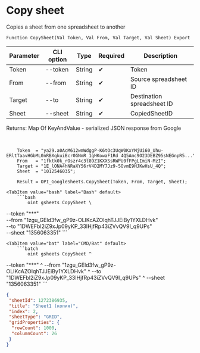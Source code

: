﻿---
sidebar_position: 3
---


# Copy sheet
 Copies a sheet from one spreadsheet to another



`Function CopySheet(Val Token, Val From, Val Target, Val Sheet) Export`

  | Parameter | CLI option | Type | Required | Description |
  |-|-|-|-|-|
  | Token | --token | String | &#x2714; | Token |
  | From | --from | String | &#x2714; | Source spreadsheet ID |
  | Target | --to | String | &#x2714; | Destination spreadsheet ID |
  | Sheet | --sheet | String | &#x2714; | CopiedSheetID |

  
  Returns:  Map Of KeyAndValue - serialized JSON response from Google

<br/>




```bsl title="1C:Enterprise/OneScript code example"
    Token  = "ya29.a0AcM612wmWdggP-K6tOc3UqW0KxYMjUi60_Uhu-ERltTaavHGbML0nRBXqkuiBcr0GNmR_1gHKowaF1Rd_4Q5Amc9O23DEBZ95sNEGnpR5...";
    From   = "1fktk0k_rOszr4c3t89Z1KXXSsRWPU0fFPgLImiN-MzI";
    Target = "1E_lONA4hNRaXY56rV4D2MY7Jz9-5OvmE9HJKwHsU_4Q";
    Sheet  = "1012546035";

    Result = OPI_GoogleSheets.CopySheet(Token, From, Target, Sheet);
```
 

 <Tabs>
  
    <TabItem value="bash" label="Bash" default>
        ```bash
            oint gsheets CopySheet \
 --token "***" \
 --from "1zgu_GEld3fw_gP9z-OLIKcAZOIqhTJJEiBy1YXLDHvk" \
 --to "1DWEFbl2iZ9xJp09yKP_33IHjfRp43iZVvQV9I_q9UPs" \
 --sheet "1356063351"
        ```
    </TabItem>
  
    <TabItem value="bat" label="CMD/Bat" default>
        ```batch
            oint gsheets CopySheet ^
 --token "***" ^
 --from "1zgu_GEld3fw_gP9z-OLIKcAZOIqhTJJEiBy1YXLDHvk" ^
 --to "1DWEFbl2iZ9xJp09yKP_33IHjfRp43iZVvQV9I_q9UPs" ^
 --sheet "1356063351"
        ```
    </TabItem>
</Tabs>


```json title="Result"
{
 "sheetId": 1272386935,
 "title": "Sheet1 (копия)",
 "index": 2,
 "sheetType": "GRID",
 "gridProperties": {
  "rowCount": 1000,
  "columnCount": 26
 }
}
```
